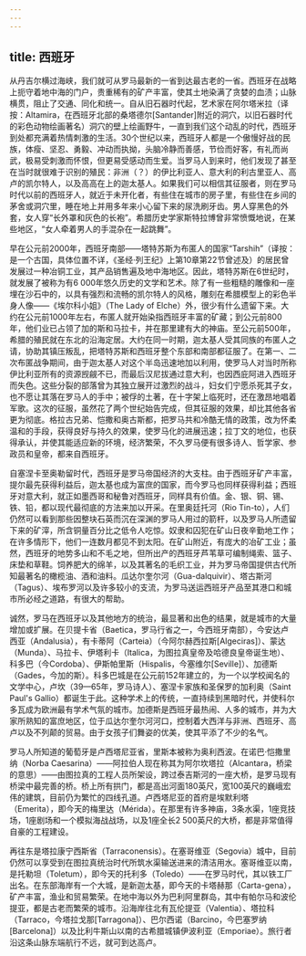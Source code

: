 ```yaml
---
---
---
```

title: 西班牙
---




从丹吉尔横过海峡，我们就可从罗马最新的一省到达最古老的一省。西班牙在战略上扼守着地中海的门户，贵重稀有的矿产丰富，使其土地染满了贪婪的血渍；山脉横贯，阻止了交通、同化和统一。自从旧石器时代起，艺术家在阿尔塔米拉（译按：Altamira，在西班牙北部的桑塔德尔[Santander]附近的洞穴，以旧石器时代的彩色动物绘画著名）洞穴的壁上绘画野牛，一直到我们这个动乱的时代，西班牙到处都充满着热情刺激的生活。30个世纪以来，西班牙人都是一个傲慢好战的民族，体瘦、坚忍、勇毅、冲动而执拗，头脑冷静而善感，节俭而好客，有礼而尚武，极易受刺激而怀恨，但更易受感动而生爱。当罗马人到来时，他们发现了甚至在当时就很难于识别的殖民：非洲（？）的伊比利亚人、意大利的利古里亚人、高卢的凯尔特人，以及高高在上的迦太基人。如果我们可以相信其征服者，则在罗马时代以前的西班牙人，就近于未开化者，有些住在城市的房子里，有些住在乡间的茅舍或洞穴里，睡在地上并用多年来小心留下来的尿洗刷牙齿。男人穿黑色的外套，女人穿“长外罩和灰色的长袍”。希腊历史学家斯特拉博曾非常愤慨地说，在某些地区，“女人牵着男人的手混杂在一起跳舞”。

早在公元前2000年，西班牙南部——塔特苏斯为布匿人的国家“Tarshih”（译按：是一个古国，具体位置不详，《圣经·列王纪》上第10章第22节曾述及）的居民曾发展过一种冶铜工业，其产品销售遍及地中海地区。因此，塔特苏斯在6世纪时，就发展了被称为有6 000年悠久历史的文学和艺术。除了有一些粗糙的雕像和一座埋在沙石中的，以具有强烈和流畅的凯尔特人的风格，雕刻在希腊模型上的彩色半身人像——《埃尔科小姐》（The Lady of Elche）外，很少有什么遗留下来。大约在公元前1000年左右，布匿人就开始染指西班牙丰富的矿藏；到公元前800年，他们业已占领了加的斯和马拉卡，并在那里建有大的神庙。至公元前500年，希腊的殖民就在东北的沿海定居。大约在同一时期，迦太基人受其同族的布匿人之请，协助其镇压叛乱，把塔特苏斯和西班牙整个东部和南部都征服了。在第一、二次布匿战争期间，由于迦太基人对这个半岛迅速地加以利用，使罗马人对当时所称伊比利亚所有的资源觊觎不已，而最后汉尼拔通过意大利，也因西庇阿进入西班牙而失色。这些分裂的部落曾为其独立展开过激烈的战斗，妇女们宁愿杀死其子女，也不愿让其落在罗马人的手中；被俘的土著，在十字架上临死时，还在激昂地唱着军歌。这次的征服，虽然花了两个世纪始告完成，但其征服的效果，却比其他各省更为彻底。格拉古兄弟、恺撒和奥古斯都，把罗马共和冷酷无情的政策，改为怀柔温和的手段，获得良好与持久的效果，使罗马化的进展迅速；拉丁文的地位，也获得承认，并使其能适应新的环境，经济繁荣，不久罗马便有很多诗人、哲学家、参政员和皇帝，都来自西班牙。

自塞涅卡至奥勒留时代，西班牙是罗马帝国经济的大支柱。由于西班牙矿产丰富，提尔最先获得利益后，迦太基也成为富庶的国家，而今罗马也同样获得利益；西班牙对意大利，就正如墨西哥和秘鲁对西班牙，同样具有价值。金、银、铜、锡、铁、铅，都以现代最彻底的方法来加以开采。在里奥廷托河（Rio Tin-to），人们仍然可以看到那些因整块石英而沉在深渊的罗马人用过的箭杆，以及罗马人所遗留下来的矿滓，所含铜量百分比之低令人吃惊。奴隶和囚犯在矿山日夜辛勤地工作；在许多情形下，他们一连数月都见不到太阳。在矿山附近，有庞大的冶矿工业；虽然，西班牙的地势多山和不毛之地，但所出产的西班牙芦苇草可编制绳索、篮子、床垫和草鞋。饲养肥大的绵羊，以及其著名的毛织工业，并为罗马帝国提供古代所知最著名的橄榄油、酒和油料。瓜达尔奎尔河（Gua-dalquivir）、塔古斯河（Tagus）、埃布罗河以及许多较小的支流，为罗马送运西班牙产品至其港口和城市所必经之道路，有很大的帮助。

诚然，罗马在西班牙以及其他地方的统治，最显著和出色的结果，就是城市的大量增加或扩展。在贝提卡省（Baetica，罗马行省之一，今西班牙南部），今安达卢西亚（Andalusia），有卡蒂阿（Carteia）（今阿尔赫西拉斯[Algeciras]）、蒙达（Munda）、马拉卡、伊塔利卡（Italica，为图拉真皇帝及哈德良皇帝诞生地）、科多巴（今Cordoba）、伊斯帕里斯（Hispalis，今塞维尔[Seville]）、加德斯（Gades，今加的斯）。科多巴城是在公元前152年建立的，为一个以学校闻名的文学中心，卢坎（39—65年，罗马诗人）、塞涅卡家族和圣保罗的加利奥（Saint Paul's Gallio）都诞生于此。这种学术上的传统，一直持续到黑暗时代，并使科尔多瓦成为欧洲最有学术气氛的城市。加德斯是西班牙最热闹、人多的城市，并为大家所熟知的富庶地区，位于瓜达尔奎尔河河口，控制着大西洋与非洲、西班牙、高卢以及不列颠的贸易。由于女孩子们舞姿的优美，使其平添了不少的名气。

罗马人所知道的葡萄牙是卢西塔尼亚省，里斯本被称为奥利西波。在诺巴·恺撒里纳（Norba Caesarina）——阿拉伯人现在称其为阿尔坎塔拉（Alcantara，桥梁的意思）——由图拉真的工程人员所架设，跨过泰吉斯河的一座大桥，是罗马现有桥梁中最完善的桥。桥上所有拱门，都是高出河面180英尺，宽100英尺的巍峨宏伟的建筑，目前仍为繁忙的四线孔道。卢西塔尼亚的首府是埃默利塔（Emerita），即今天的梅里达（Mérida）。在那里有许多神庙，3条水渠，1座竞技场，1座剧场和一个模拟海战战场，以及1座全长2 500英尺的大桥，都是非常值得自豪的工程建设。

再往东是塔拉康宁西斯省（Tarraconensis）。在塞哥维亚（Segovia）城中，目前仍然可以享受到在图拉真统治时代所筑水渠输送进来的清洁用水。塞哥维亚以南，是托勒坦（Toletum），即今天的托利多（Toledo）——在罗马时代，其以铁工厂出名。在东部海岸有一个大城，是新迦太基，即今天的卡塔赫那（Carta-gena），矿产丰富，渔业和贸易繁荣。在地中海以外为巴利阿里群岛，其中有帕尔马和波伦提亚，都是古老而繁荣的城市。沿海岸往北有瓦伦提亚（Valentia）、塔拉科（Tarraco，今塔拉戈那[Tarragona]）、巴尔西诺（Barcino，今巴塞罗纳[Barcelona]）以及比利牛斯山以南的古希腊城镇伊波利亚（Emporiae）。旅行者沿这条山脉东端航行不远，就可到达高卢。